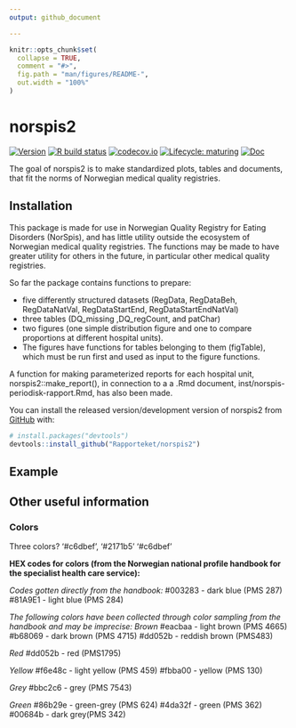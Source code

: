 ```yaml
---
output: github_document

---
```


<!-- README.md is generated from README.Rmd. Please edit that file -->

```r
knitr::opts_chunk$set(
  collapse = TRUE,
  comment = "#>",
  fig.path = "man/figures/README-",
  out.width = "100%"
)
```

# norspis2

<!-- badges: start -->
[![Version](https://img.shields.io/github/v/release/rapporteket/norspis2?sort=semver)](https://github.com/rapporteket/norspis2/releases)
[![R build status](https://github.com/Rapporteket/norspis2/workflows/R-CMD-check/badge.svg)](https://github.com/Rapporteket/norspis2/actions)
[![codecov.io](https://codecov.io/github/Rapporteket/norspis2/norspis2.svg?branch=main)](https://codecov.io/github/Rapporteket/norspis2?branch=main)
[![Lifecycle: maturing](https://img.shields.io/badge/lifecycle-maturing-blue.svg)](https://www.tidyverse.org/lifecycle/#maturing)
[![Doc](https://img.shields.io/badge/Doc--grey.svg)](https://rapporteket.github.io/norspis2/)
<!-- badges: end -->

The goal of norspis2 is to make standardized plots, tables and documents, that fit the norms of Norwegian medical quality registries.

## Installation
This package is made for use in Norwegian Quality Registry for Eating Disorders (NorSpis), 
and has little utility outside the ecosystem of Norwegian medical quality registries. 
The functions may be made to have greater utility for others in the future, in particular 
other medical quality registries.


So far the package contains functions to prepare:

* five differently structured datasets (RegData, RegDataBeh, RegDataNatVal, RegDataStartEnd, RegDataStartEndNatVal)
* three tables (DQ_missing ,DQ_regCount, and patChar) 
* two figures (one simple distribution figure and one to compare proportions at different hospital units). 
* The figures have functions for tables belonging to them (figTable), which must be run first and used as input to the figure functions. 


A function for making parameterized reports for each hospital unit, norspis2::make_report(), in connection to a a .Rmd document, inst/norspis-periodisk-rapport.Rmd, has also been made. 


You can install the released version/development version of norspis2 from [GitHub](https://github.com/) with:

``` r
# install.packages("devtools")
devtools::install_github("Rapporteket/norspis2")
```

## Example


<!-- This is a basic example which shows you how to solve a common problem: -->

<!-- ```{r example} -->
<!-- library(norspis2) -->
<!-- ## basic example code -->
<!-- ``` -->

<!-- What is special about using `README.Rmd` instead of just `README.md`? You can include R chunks like so: -->

<!-- ```{r cars} -->
<!-- summary(cars) -->
<!-- ``` -->

<!-- You may render `README.Rmd` manually, to keep `README.md` up-to-date. However, you may also leave this to the ci process at GitHub. -->

<!-- You can also embed plots, for example: -->

<!-- ```{r pressure, echo = FALSE} -->
<!-- plot(pressure) -->
<!-- ``` -->

<!-- In that case, don't forget to commit and push the resulting figure files, so they display on GitHub! -->


## Other useful information

### Colors

Three colors?
'#c6dbef',
'#2171b5'
'#c6dbef'

**HEX codes for colors (from the Norwegian national profile handbook for the specialist health care service):**

*Codes gotten directly from the handbook:*
#003283 - dark blue (PMS 287)
#81A9E1 - light blue (PMS 284)
 
*The following colors have been collected through color sampling from the handbook and may be imprecise:*
*Brown*
#eacbaa - light brown (PMS 4665)
#b68069 - dark brown (PMS 4715)
#dd052b - reddish brown (PMS483)
 
*Red*
#dd052b - red (PMS1795)

*Yellow*
#f6e48c - light yellow (PMS 459)
#fbba00 - yellow (PMS 130)

*Grey*
#bbc2c6 - grey (PMS 7543)

*Green*
#86b29e - green-grey (PMS 624)
#4da32f - green (PMS 362)
#00684b - dark grey(PMS 342)
